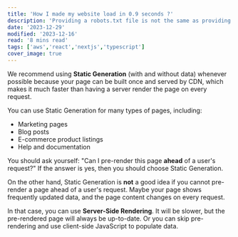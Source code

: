 ```yaml
---
title: 'How I made my website load in 0.9 seconds ?'
description: 'Providing a robots.txt file is not the same as providing robots meta tags for your website. Providing a robots.txt file is not the same as providing robots meta tags for your website.'
date: '2023-12-29'
modified: '2023-12-16'
read: '8 mins read'
tags: ['aws','react','nextjs','typescript']
cover_image: true
---
```


We recommend using **Static Generation** (with and without data) whenever possible because your page can be built once and served by CDN, which makes it much faster than having a server render the page on every request.

You can use Static Generation for many types of pages, including:

- Marketing pages
- Blog posts
- E-commerce product listings
- Help and documentation

You should ask yourself: "Can I pre-render this page **ahead** of a user's request?" If the answer is yes, then you should choose Static Generation.

On the other hand, Static Generation is **not** a good idea if you cannot pre-render a page ahead of a user's request. Maybe your page shows frequently updated data, and the page content changes on every request.

In that case, you can use **Server-Side Rendering**. It will be slower, but the pre-rendered page will always be up-to-date. Or you can skip pre-rendering and use client-side JavaScript to populate data.